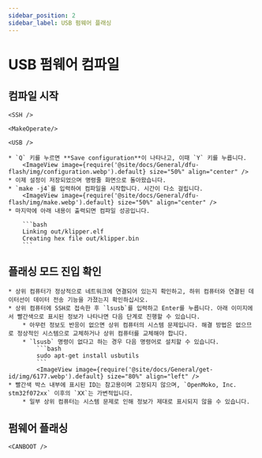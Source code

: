 ```yaml
---
sidebar_position: 2
sidebar_label: USB 펌웨어 플래싱
---
```




# USB 펌웨어 컴파일


## 컴파일 시작

    <SSH />

    <MakeOperate/>

    <USB />

    * `Q` 키를 누르면 **Save configuration**이 나타나고, 이때 `Y` 키를 누릅니다.
        <ImageView image={require('@site/docs/General/dfu-flash/img/configuration.webp').default} size="50%" align="center" />
    * 이제 설정이 저장되었으며 명령줄 화면으로 돌아왔습니다.
    * `make -j4`를 입력하여 컴파일을 시작합니다. 시간이 다소 걸립니다.
        <ImageView image={require('@site/docs/General/dfu-flash/img/make.webp').default} size="50%" align="center" />
    * 마지막에 아래 내용이 출력되면 컴파일 성공입니다.

        ```bash
        Linking out/klipper.elf
        Creating hex file out/klipper.bin
        ```

## 플래싱 모드 진입 확인

    * 상위 컴퓨터가 정상적으로 네트워크에 연결되어 있는지 확인하고, 하위 컴퓨터와 연결된 데이터선이 데이터 전송 기능을 가졌는지 확인하십시오.
    * 상위 컴퓨터에 SSH로 접속한 후 `lsusb`를 입력하고 Enter를 누릅니다. 아래 이미지에서 빨간색으로 표시된 정보가 나타나면 다음 단계로 진행할 수 있습니다.
        * 아무런 정보도 반응이 없으면 상위 컴퓨터의 시스템 문제입니다. 해결 방법은 없으므로 정상적인 시스템으로 교체하거나 상위 컴퓨터를 교체해야 합니다.
        * `lsusb` 명령이 없다고 하는 경우 다음 명령어로 설치할 수 있습니다.
            ```bash
            sudo apt-get install usbutils
            ```
            <ImageView image={require('@site/docs/General/get-id/img/6177.webp').default} size="80%" align="left" /> 
    * 빨간색 박스 내부에 표시된 ID는 참고용이며 고정되지 않으며, `OpenMoko, Inc. stm32f072xx` 이후의 `XX`는 가변적입니다.
        * 일부 상위 컴퓨터는 시스템 문제로 인해 정보가 제대로 표시되지 않을 수 있습니다.

## 펌웨어 플래싱
    
    <CANBOOT />
